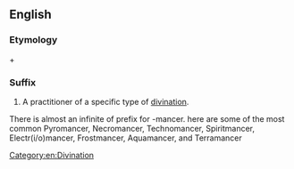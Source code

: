 ==English==

===Etymology===
{{term|-mancy}} + {{term|-er}}

===Suffix===
{{en-suffix}}

# A practitioner of a specific type of [[divination]].

[[Category:en:Divination]]
There is almost an infinite of prefix for -mancer. here are some of the most common
Pyromancer, Necromancer, Technomancer, Spiritmancer, Electr(i/o)mancer, Frostmancer, Aquamancer, and Terramancer